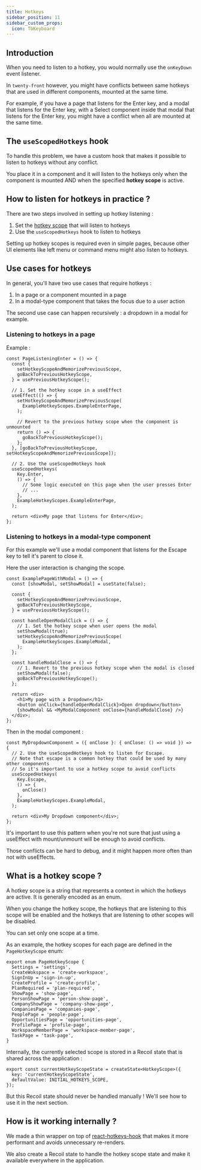 ```yaml
---
title: Hotkeys
sidebar_position: 11
sidebar_custom_props:
  icon: TbKeyboard
---
```


## Introduction

When you need to listen to a hotkey, you would normally use the `onKeyDown` event listener.

In `twenty-front` however, you might have conflicts between same hotkeys that are used in different components, mounted at the same time.

For example, if you have a page that listens for the Enter key, and a modal that listens for the Enter key, with a Select component inside that modal that listens for the Enter key, you might have a conflict when all are mounted at the same time.

## The `useScopedHotkeys` hook

To handle this problem, we have a custom hook that makes it possible to listen to hotkeys without any conflict.

You place it in a component and it will listen to the hotkeys only when the component is mounted AND when the specified **hotkey scope** is active.

## How to listen for hotkeys in practice ?

There are two steps involved in setting up hotkey listening :
1. Set the [hotkey scope](#what-is-a-hotkey-scope-) that will listen to hotkeys
2. Use the `useScopedHotkeys` hook to listen to hotkeys

Setting up hotkey scopes is required even in simple pages, because other UI elements like left menu or command menu might also listen to hotkeys.

## Use cases for hotkeys

In general, you'll have two use cases that require hotkeys :
1. In a page or a component mounted in a page
2. In a modal-type component that takes the focus due to a user action

The second use case can happen recursively : a dropdown in a modal for example.

### Listening to hotkeys in a page

Example : 

```tsx
const PageListeningEnter = () => {
  const {
    setHotkeyScopeAndMemorizePreviousScope,
    goBackToPreviousHotkeyScope,
  } = usePreviousHotkeyScope();

  // 1. Set the hotkey scope in a useEffect
  useEffect(() => {
    setHotkeyScopeAndMemorizePreviousScope(
      ExampleHotkeyScopes.ExampleEnterPage,
    );

    // Revert to the previous hotkey scope when the component is unmounted
    return () => {
      goBackToPreviousHotkeyScope();
    };
  }, [goBackToPreviousHotkeyScope, setHotkeyScopeAndMemorizePreviousScope]);

  // 2. Use the useScopedHotkeys hook
  useScopedHotkeys(
    Key.Enter,
    () => {
      // Some logic executed on this page when the user presses Enter
      // ...
    },
    ExampleHotkeyScopes.ExampleEnterPage,
  );

  return <div>My page that listens for Enter</div>;
};
```

### Listening to hotkeys in a modal-type component

For this example we'll use a modal component that listens for the Escape key to tell it's parent to close it.

Here the user interaction is changing the scope.

```tsx
const ExamplePageWithModal = () => {
  const [showModal, setShowModal] = useState(false);

  const {
    setHotkeyScopeAndMemorizePreviousScope,
    goBackToPreviousHotkeyScope,
  } = usePreviousHotkeyScope();

  const handleOpenModalClick = () => {
    // 1. Set the hotkey scope when user opens the modal
    setShowModal(true);
    setHotkeyScopeAndMemorizePreviousScope(
      ExampleHotkeyScopes.ExampleModal,
    );
  };

  const handleModalClose = () => {
    // 1. Revert to the previous hotkey scope when the modal is closed
    setShowModal(false);
    goBackToPreviousHotkeyScope();
  };

  return <div>
    <h1>My page with a Dropdown</h1>
    <button onClick={handleOpenModalClick}>Open dropdown</button>
    {showModal && <MyModalComponent onClose={handleModalClose} />}
  </div>;
};
```

Then in the modal component :

```tsx
const MyDropdownComponent = ({ onClose }: { onClose: () => void }) => {
  // 2. Use the useScopedHotkeys hook to listen for Escape.
  // Note that escape is a common hotkey that could be used by many other components
  // So it's important to use a hotkey scope to avoid conflicts
  useScopedHotkeys(
    Key.Escape,
    () => {
      onClose()
    },
    ExampleHotkeyScopes.ExampleModal,
  );

  return <div>My Dropdown component</div>;
};
```

It's important to use this pattern when you're not sure that just using a useEffect with mount/unmount will be enough to avoid conflicts. 

Those conflicts can be hard to debug, and it might happen more often than not with useEffects.

## What is a hotkey scope ?

A hotkey scope is a string that represents a context in which the hotkeys are active. It is generally encoded as an enum.

When you change the hotkey scope, the hotkeys that are listening to this scope will be enabled and the hotkeys that are listening to other scopes will be disabled.

You can set only one scope at a time.

As an example, the hotkey scopes for each page are defined in the `PageHotkeyScope` enum:

```tsx
export enum PageHotkeyScope {
  Settings = 'settings',
  CreateWokspace = 'create-workspace',
  SignInUp = 'sign-in-up',
  CreateProfile = 'create-profile',
  PlanRequired = 'plan-required',
  ShowPage = 'show-page',
  PersonShowPage = 'person-show-page',
  CompanyShowPage = 'company-show-page',
  CompaniesPage = 'companies-page',
  PeoplePage = 'people-page',
  OpportunitiesPage = 'opportunities-page',
  ProfilePage = 'profile-page',
  WorkspaceMemberPage = 'workspace-member-page',
  TaskPage = 'task-page',
}
```

Internally, the currently selected scope is stored in a Recoil state that is shared across the application : 

```tsx
export const currentHotkeyScopeState = createState<HotkeyScope>({
  key: 'currentHotkeyScopeState',
  defaultValue: INITIAL_HOTKEYS_SCOPE,
});
```

But this Recoil state should never be handled manually ! We'll see how to use it in the next section.

## How is it working internally ? 

We made a thin wrapper on top of [react-hotkeys-hook](https://react-hotkeys-hook.vercel.app/docs/intro) that makes it more performant and avoids unnecessary re-renders.

We also create a Recoil state to handle the hotkey scope state and make it available everywhere in the application.
